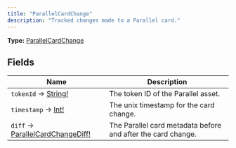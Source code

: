 ```yaml
---
title: "ParallelCardChange"
description: "Tracked changes made to a Parallel card."
---
```


**Type:** [ParallelCardChange](/api-reference/types/parallelcardchange)

## Fields

| Name | Description |
|------|-------------|
| `tokenId` → [String!](/api-reference/types/string) | The token ID of the Parallel asset. |
| `timestamp` → [Int!](/api-reference/types/int) | The unix timestamp for the card change. |
| `diff` → [ParallelCardChangeDiff!](/api-reference/types/parallelcardchangediff) | The Parallel card metadata before and after the card change. |


